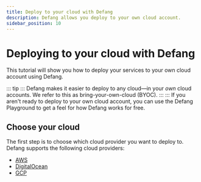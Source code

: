 ```yaml
---
title: Deploy to your cloud with Defang
description: Defang allows you deploy to your own cloud account.
sidebar_position: 10
---
```


# Deploying to your cloud with Defang

This tutorial will show you how to deploy your services to your own cloud account using Defang.

::: tip
::: Defang makes it easier to deploy to any cloud—in your *own* cloud accounts. We refer to this as bring-your-own-cloud (BYOC).
:::
::: If you aren't ready to deploy to your own cloud account, you can use the Defang Playground to get a feel for how Defang works for free.

## Choose your cloud

The first step is to choose which cloud provider you want to deploy to. Defang supports the following cloud providers:

* [AWS](./tutorials/deploy-to-aws)
* [DigitalOcean](./tutorials/deploy-to-digitalocean)
* [GCP](./tutorials/deploy-to-gcp)
